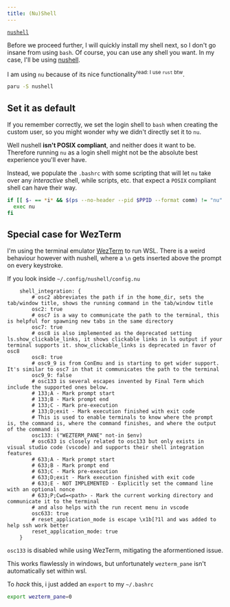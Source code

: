 ```yaml
---
title: (Nu)Shell
---
```



<Card title="Required" icon="puzzle">

[`nushell`](https://archlinux.org/packages/extra/x86_64/nushell/)

</Card>

Before we proceed further, I will quickly install my shell next, so I don't go insane from using `bash`.
Of course, you can use any shell you want.
In my case, I'll be using [nushell](https://www.nushell.sh).

I am using `nu` because of its nice functionality<sup>read: I use `rust` btw</sup>.

```sh
paru -S nushell
```

## Set it as default

If you remember correctly, we set the login shell to `bash` when creating the custom user,
so you might wonder why we didn't directly set it to `nu`.

Well nushell **isn't POSIX compliant**, and neither does it want to be.
Therefore running `nu` as a login shell might not be the absolute best experience you'll ever have.

Instead, we populate the `.bashrc` with some scripting that will let `nu` take over any _interactive_ shell,
while scripts, etc. that expect a `POSIX` compliant shell can have their way.

```bash title=~/.bashrc wrap ins={1-4}
if [[ $- == *i* && $(ps --no-header --pid $PPID --format comm) != "nu" && -z ${BASH_EXECUTION_STRING} ]] then
  exec nu
fi
```

## Special case for WezTerm

I'm using the terminal emulator [WezTerm](https://wezfurlong.org/wezterm/index.html) to run WSL.
There is a weird behaviour however with nushell, where a `\n` gets inserted above the prompt on every keystroke.

If you look inside `~/.config/nushell/config.nu`

```nu title=~/.config/nushell/config.nu '("wezterm_pane" not-in $env)' collapse={2-9, 17-27} showLineNumbers startLineNumber=240
    shell_integration: {
        # osc2 abbreviates the path if in the home_dir, sets the tab/window title, shows the running command in the tab/window title
        osc2: true
        # osc7 is a way to communicate the path to the terminal, this is helpful for spawning new tabs in the same directory
        osc7: true
        # osc8 is also implemented as the deprecated setting ls.show_clickable_links, it shows clickable links in ls output if your terminal supports it. show_clickable_links is deprecated in favor of osc8
        osc8: true
        # osc9_9 is from ConEmu and is starting to get wider support. It's similar to osc7 in that it communicates the path to the terminal
        osc9_9: false
        # osc133 is several escapes invented by Final Term which include the supported ones below.
        # 133;A - Mark prompt start
        # 133;B - Mark prompt end
        # 133;C - Mark pre-execution
        # 133;D;exit - Mark execution finished with exit code
        # This is used to enable terminals to know where the prompt is, the command is, where the command finishes, and where the output of the command is
        osc133: ("WEZTERM_PANE" not-in $env)
        # osc633 is closely related to osc133 but only exists in visual studio code (vscode) and supports their shell integration features
        # 633;A - Mark prompt start
        # 633;B - Mark prompt end
        # 633;C - Mark pre-execution
        # 633;D;exit - Mark execution finished with exit code
        # 633;E - NOT IMPLEMENTED - Explicitly set the command line with an optional nonce
        # 633;P;Cwd=<path> - Mark the current working directory and communicate it to the terminal
        # and also helps with the run recent menu in vscode
        osc633: true
        # reset_application_mode is escape \x1b[?1l and was added to help ssh work better
        reset_application_mode: true
    }
```

`osc133` is disabled while using WezTerm, mitigating the aformentioned issue.

This works flawlessly in windows, but unfortunately `wezterm_pane` isn't automatically set within wsl.

To _hack_ this, i just added an `export` to my `~/.bashrc`

```sh ins={1} title=~/.bashrc
export wezterm_pane=0
```
